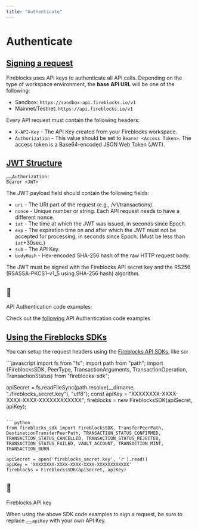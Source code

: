 ```yaml
---
title: "Authenticate"
---
```

  
  # Authenticate

## [Signing a request](#signing-a-request)

Fireblocks uses API keys to authenticate all API calls. Depending on the type of workspace environment, the **base API URL** will be one of the following:

*   Sandbox: `https://sandbox-api.fireblocks.io/v1`
*   Mainnet/Testnet: `https://api.fireblocks.io/v1`

Every API request must contain the following headers:

*   `X-API-Key` - The API Key created from your Fireblocks workspace.
*   `Authorization` - This value should be set to `Bearer <Access Token>`. The access token is a Base64-encoded JSON Web Token (JWT).

  
## [JWT Structure](#jwt-structure)

<button aria-label="Copy Code" class="rdmd-code-copy fa"></button><code class="rdmd-code lang- theme-light" data-lang="" name="" tabindex="0">Authorization: Bearer &lt;JWT&gt;</code>

The JWT payload field should contain the following fields:

*   `uri` - The URI part of the request (e.g., /v1/transactions).
*   `nonce` - Unique number or string. Each API request needs to have a different nonce.
*   `iat` - The time at which the JWT was issued, in seconds since Epoch.
*   `exp` - The expiration time on and after which the JWT must not be accepted for processing, in seconds since Epoch. (Must be less than `iat`+30sec.)
*   `sub` - The API Key.
*   `bodyHash` - Hex-encoded SHA-256 hash of the raw HTTP request body.

The JWT must be signed with the Fireblocks API secret key and the RS256 (RSASSA-PKCS1-v1\_5 using SHA-256 hash) algorithm.

  
  
<Info>

## 📘

API Authentication code examples:

Check out the [following](https://github.com/fireblocks/developers-hub/tree/main/authentication_examples) API Authentication code examples

</Info>
  
## [Using the Fireblocks SDKs](#using-the-fireblocks-sdks)

You can setup the request headers using the [Fireblocks API SDKs](/docs/api-sdk-overview), like so:

<CodeGroup>
```javascript
import fs from "fs";
import path from "path";
import {FireblocksSDK, PeerType, TransactionArguments, TransactionOperation, TransactionStatus} from "fireblocks-sdk";

apiSecret = fs.readFileSync(path.resolve(__dirname, "./fireblocks_secret.key"), "utf8");
const apiKey = "XXXXXXXX-XXXX-XXXX-XXXX-XXXXXXXXXXXX";
fireblocks = new FireblocksSDK(apiSecret, apiKey);

```

```python
from fireblocks_sdk import FireblocksSDK, TransferPeerPath, DestinationTransferPeerPath, TRANSACTION_STATUS_CONFIRMED, TRANSACTION_STATUS_CANCELLED, TRANSACTION_STATUS_REJECTED, TRANSACTION_STATUS_FAILED, VAULT_ACCOUNT, TRANSACTION_MINT, TRANSACTION_BURN

apiSecret = open('fireblocks_secret.key', 'r').read()
apiKey = 'XXXXXXXX-XXXX-XXXX-XXXX-XXXXXXXXXXXX'
fireblocks = FireblocksSDK(apiSecret, apiKey)

```
</CodeGroup><Info>

## 📘

Fireblocks API key

When using the above SDK code examples to sign a request, be sure to replace <button aria-label="Copy Code" class="rdmd-code-copy fa"></button><code class="rdmd-code lang- theme-light" data-lang="" name="" tabindex="0">apiKey</code> with your own API Key.

</Info>